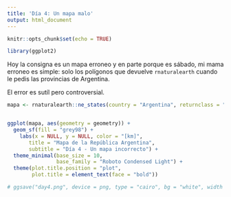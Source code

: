 ```yaml
---
title: 'Día 4: Un mapa malo'
output: html_document
---
```


```r
knitr::opts_chunk$set(echo = TRUE)

library(ggplot2)
```

Hoy la consigna es un mapa erroneo y en parte porque es sábado, mi mama erroneo es simple: solo los polígonos que devuelve `rnaturalearth` cuando le pedis las provincias de Argentina. 

El error es sutíl pero controversial.

```r
mapa <- rnaturalearth::ne_states(country = "Argentina", returnclass = "sf")


ggplot(mapa, aes(geometry = geometry)) +
  geom_sf(fill = "grey98") +
    labs(x = NULL, y = NULL, color = "[km]",
       title = "Mapa de la República Argentina",
       subtitle = "Día 4 - Un mapa incorrecto") +
  theme_minimal(base_size = 10,
                base_family = "Roboto Condensed Light") +
  theme(plot.title.position = "plot",
        plot.title = element_text(face = "bold"))

# ggsave("day4.png", device = png, type = "cairo", bg = "white", width = 10, height = 18, units = "cm", dpi = 150)
```

